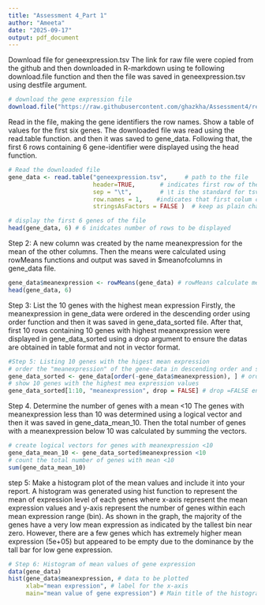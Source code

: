 ```yaml
---
title: "Assessment 4_Part 1"
author: "Ameeta"
date: "2025-09-17"
output: pdf_document
---
```


Download file for geneexpression.tsv
The link for raw file were copied from the github and then downloaded in R-markdown using te following download.file function and then the file was saved in geneexpression.tsv using destfile argument.
```r
# download the gene expression file
download.file("https://raw.githubusercontent.com/ghazkha/Assessment4/refs/heads/main/gene_expression.tsv", destfile =  "geneexpression.tsv")
```

Read in the file, making the gene identifiers the row names. Show a table of values for the first six genes.
The downloaded file was read using the read.table function. and then it was saved to gene_data. Following that, the first 6 rows containing 6 gene-identifier were displayed using the head function. 
```r
# Read the downloaded file
gene_data <- read.table("geneexpression.tsv",     # path to the file 
                        header=TRUE,       # indicates first row of the file contains column names 
                        sep = "\t",        # \t is the standard for tsv files 
                        row.names = 1,    #indicates that first colum contains row names
                        stringsAsFactors = FALSE )  # keep as plain character strings

# display the first 6 genes of the file
head(gene_data, 6) # 6 inidcates number of rows to be displayed 
```
Step 2: A new column was created by the name meanexpression for the mean of the other columns. Then the means were calculated using rowMeans functions and output was saved in $meanofcolumns in gene_data file.

```r
gene_data$meanexpression <- rowMeans(gene_data) # rowMeans calculate means across all columns for each row
head(gene_data, 6)
```
Step 3: List the 10 genes with the highest mean expression
Firstly, the meanexpression in gene_data were ordered in the descending order using order function and then it was saved in gene_data_sorted file. After that, first 10 rows containing 10 genes with highest meanexpression were displayed in gene_data_sorted using a drop argument to ensure the datas are obtained in table format and not in vector format. 

```r
#Step 5: Listing 10 genes with the higest mean expression
# order the "meanexpression" of the gene-data in descending order and save in gene_data-sorted file
gene_data_sorted <- gene_data[order(-gene_data$meanexpression), ] # order(-gene_data$meanofcolumns) sorts the meanexpression in descending order
# show 10 genes with the highest mea expression values 
gene_data_sorted[1:10, "meanexpression", drop = FALSE] # drop =FALSE ensures datas are expressed in data frame format and not vector 
```
Step 4. Determine the number of genes with a mean <10
The genes with meanexpression less than 10 was determined using a logical vector and then it was saved in gene_data_mean_10. Then the total number of genes with a meanexpression below 10 was calculated by summing the vectors.  
```r
# create logical vectors for genes with meanexpression <10
gene_data_mean_10 <- gene_data_sorted$meanexpression <10
# count the total number of genes with mean <10 
sum(gene_data_mean_10)
```
step 5: Make a histogram plot of the mean values and include it into your report.
A histogram was generated using hist function to represent the mean of expression level of each genes where x-axis represent the mean expression values and y-axis represent the number of genes within each mean expression range (bin). As shown in the graph, the majority of the genes have a very low mean expression as indicated by the tallest bin near zero. However, there are a few genes which has extremely higher mean expression (5e+05) but appeared to be empty due to the dominance by the tall bar for low gene expression. 
```r
# Step 6: Histogram of mean values of gene expression
data(gene_data)
hist(gene_data$meanexpression, # data to be plotted
     xlab="mean expression", # label for the x-axis 
     main="mean value of gene expression") # Main title of the histogram 
```

